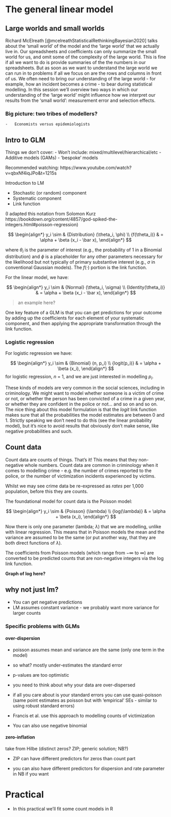# The general linear model




## Large worlds and small worlds

Richard McElreath [@mcelreathStatisticalRethinkingBayesian2020] talks about the 'small world' of the model and the 'large world' that we actually live in. Our spreadsheets and coefficients can only summarize the small world for us, and omit some of the complexity of the large world. This is fine if all we want to do is provide summaries of the the numbers in our spreadsheets. But as soon as we want to understand the large world we can run in to problems if all we focus on are the rows and columns in front of us. We often need to bring our understanding of the large world - for example, how an incident becomes a crime - to bear during statistical modelling. In this session we'll overview two ways in which our understanding of the 'large world' might influence how we interpret our results from the 'small world': measurement error and selection effects.

### Big picture: two tribes of modellers?

    -   Economists versus epidemiologists



## Intro to GLM

Things we don't cover:
- Won't include: mixed/multilevel/hierarchical/etc
- Additive models (GAMs)
- 'bespoke' models



Recommended watching: https://www.youtube.com/watch?v=qbxNf4iqJPo&t=1215s

Introduction to LM

-   Stochastic (or random) component
-   Systematic component
-   Link function

(I adapted this notation from Solomon Kurz https://bookdown.org/content/4857/god-spiked-the-integers.html#poisson-regression)

$$
\begin{align*}
y_i \sim & {Distribution} (\theta_i, \phi) \\
{f(\theta_i)} & = \alpha + \beta (x_i - \bar x),
\end{align*}
$$

where $\theta_i$ is the parameter of interest (e.g., the probability of 1 in a Binomial distribution) and $\phi$ is a placeholder for any other parameters necessary for the likelihood but not typically of primary substantive interest (e.g., $\sigma$ in conventional Gaussian models). The $f(\cdot)$ portion is the link function.

For the linear model, we have:

$$
\begin{align*}
y_i \sim & {Normal} (\theta_i, \sigma) \\
{Identity(\theta_i)} & = \alpha + \beta (x_i - \bar x),
\end{align*}
$$

> an example here?

One key feature of a GLM is that you can get predictions for your outcome by adding up the coefficients for each element of your systematic component, and then applying the appropriate transformation through the link function.


### Logistic regression

For logistic regression we have:

$$
\begin{align*}
y_i \sim & {Binomial} (n, p_i) \\
{logit(p_i)} & = \alpha + \beta (x_i),
\end{align*}
$$ for logistic regression, $n$ = 1, and we are just interested in modelling $p_i$.

These kinds of models are very common in the social sciences, including in criminology. We might want to model whether someone is a victim of crime or not, or whether the person has been convicted of a crime in a given year, or whether they are confident in the police or not... and so on and so on. The nice thing about this model formulation is that the ${logit}$ link function makes sure that all the probabilities the model estimates are between 0 and 1. Strictly speaking we don't need to do this (see the linear probability model), but it's nice to avoid results that obviously don't make sense, like negative probabilities and such.




## Count data

Count data are counts of things. That's it! This means that they non-negative whole numbers. Count data are common in criminology when it comes to modelling crime - e.g. the number of crimes reported to the police, or the number of victimization incidents experienced by victims. 

Whilst we may see crime data be re-expressed as *rates* per 1,000 population, before this they are counts.




The foundational model for count data is the Poisson model:

$$
\begin{align*}
y_i \sim & {Poisson} (\lambda) \\
{log(\lambda)} & = \alpha + \beta (x_i),
\end{align*}
$$

Now there is only one parameter (lambda; $\lambda$) that we are modelling, unlike with linear regression. This means that in Poisson models the mean and the variance are assumed to be the same (or put another way, that they are both direct functions of $\lambda$).

The coefficients from Poisson models (which range from $-\infty$ to $\infty$) are converted to be predicted counts that are non-negative integers via the $\log$ link function. 

__Graph of log here?__



## why not just lm?

- You can get negative predictions
- LM assumes constant variance - we probably want more variance for larger counts

### Specific problems with GLMs

#### over-dispersion

-   poisson assumes mean and variance are the same (only one term in the model)

-   so what? mostly under-estimates the standard error

-   p-values are too optimistic

-   you need to think about why your data are over-dispersed

-   if all you care about is your standard errors you can use quasi-poisson (same point estimates as poisson but with 'empirical' SEs - similar to using robust standard errors)

- Francis et al. use this approach to modelling counts of victimization

- You can also use negative binomial


#### zero-inflation

take from Hilbe (distinct zeros? ZIP; generic solution; NB?)

-   ZIP can have different predictors for zeros than count part

-   you can also have different predictors for dispersion and rate parameter in NB if you want

# Practical

- In this practical we'll fit some count models in R

